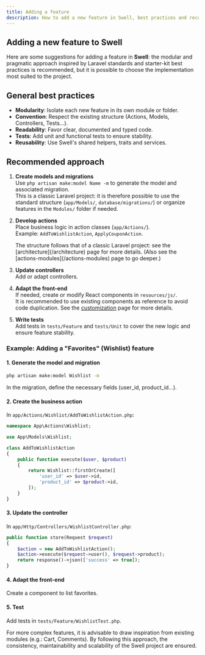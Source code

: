 ```yaml
---
title: Adding a feature
description: How to add a new feature in Swell, best practices and recommended architecture.
---
```


## Adding a new feature to Swell

Here are some suggestions for adding a feature in **Swell**: the modular and 
pragmatic approach inspired by Laravel standards and starter-kit best practices is recommended, 
but it is possible to choose the implementation most suited to the project.

## General best practices

- **Modularity**: Isolate each new feature in its own module or folder.
- **Convention**: Respect the existing structure (Actions, Models, Controllers, Tests…).
- **Readability**: Favor clear, documented and typed code.
- **Tests**: Add unit and functional tests to ensure stability.
- **Reusability**: Use Swell's shared helpers, traits and services.

## Recommended approach

1. **Create models and migrations**  
   Use `php artisan make:model Name -m` to generate the model and associated migration.  
   This is a classic Laravel project: it is therefore possible to use the standard structure (`app/Models/`, `database/migrations/`) or organize features in the `Modules/` folder if needed.

2. **Develop actions**  
   Place business logic in action classes (`app/Actions/`).  
   Example: `AddToWishlistAction`, `ApplyCouponAction`.  

   <Callout>
        The structure follows that of a classic Laravel project: see the [architecture](/architecture) page for more details.  
        (Also see the [actions-modules](/actions-modules) page to go deeper.)
   </Callout>

3. **Update controllers**  
   Add or adapt controllers.

4. **Adapt the front-end**  
   If needed, create or modify React components in `resources/js/`.  
   It is recommended to use existing components as reference to avoid code duplication.
   <span className='text-fd-muted-foreground text-sm'>See the [customization](/customisation) page for more details.</span>

5. **Write tests**  
   Add tests in `tests/Feature` and `tests/Unit` to cover the new logic and ensure feature stability.

### Example: Adding a "Favorites" (Wishlist) feature

#### 1. Generate the model and migration

```bash
php artisan make:model Wishlist -m
```

In the migration, define the necessary fields (user_id, product_id…).

#### 2. Create the business action

In `app/Actions/Wishlist/AddToWishlistAction.php`:

```php
namespace App\Actions\Wishlist;

use App\Models\Wishlist;

class AddToWishlistAction
{
    public function execute($user, $product)
    {
        return Wishlist::firstOrCreate([
            'user_id' => $user->id,
            'product_id' => $product->id,
        ]);
    }
}
```

#### 3. Update the controller

In `app/Http/Controllers/WishlistController.php`:

```php
public function store(Request $request)
{
    $action = new AddToWishlistAction();
    $action->execute($request->user(), $request->product);
    return response()->json(['success' => true]);
}
```

#### 4. Adapt the front-end

Create a component to list favorites.

#### 5. Test

Add tests in `tests/Feature/WishlistTest.php`.

<Callout>
    For more complex features, it is advisable to draw inspiration from existing modules (e.g.: Cart, Comments).
</Callout>

<span className='text-fd-muted-foreground text-sm'>
    By following this approach, the consistency, maintainability and scalability of the Swell project are ensured.
</span>